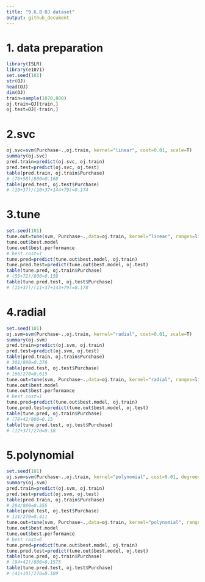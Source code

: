 ```yaml
---
title: "9.6.8 OJ dataset"
output: github_document
---
```


# 1. data preparation
```R
library(ISLR)
library(e1071)
set.seed(101)
str(OJ)
head(OJ)
dim(OJ)
train=sample(1070,800)
oj.train=OJ[train,]
oj.test=OJ[-train,]
```

# 2.svc
```R
oj.svc=svm(Purchase~.,oj.train, kernel="linear", cost=0.01, scale=T)
summary(oj.svc)
pred.train=predict(oj.svc, oj.train)
pred.test=predict(oj.svc, oj.test)
table(pred.train, oj.train$Purchase)
# (76+58)/800=0.168
table(pred.test, oj.test$Purchase)
# (10+37)/(10+37+144+79)=0.174
```

# 3.tune
```R
set.seed(101)
tune.out=tune(svm, Purchase~.,data=oj.train, kernel="linear", ranges=list(cost=seq(0.01:10)), scale=T)
tune.out$best.model
tune.out$best.performance
# best cost=1
tune.pred=predict(tune.out$best.model, oj.train)
tune.pred.test=predict(tune.out$best.model, oj.test)
table(tune.pred, oj.train$Purchase)
# (55+72)/800=0.159
table(tune.pred.test, oj.test$Purchase)
# (11+37)/(11+37+143+79)=0.178
```

# 4.radial
```R
set.seed(101)
oj.svm=svm(Purchase~.,oj.train, kernel="radial", cost=0.01, scale=T)
summary(oj.svm)
pred.train=predict(oj.svm, oj.train)
pred.test=predict(oj.svm, oj.test)
table(pred.train, oj.train$Purchase)
# 301/800=0.376
table(pred.test, oj.test$Purchase)
# 166/270=0.615
tune.out=tune(svm, Purchase~.,data=oj.train, kernel="radial", ranges=list(cost=seq(0.01:10)), scale=T)
tune.out$best.model
tune.out$best.performance
# best cost=1
tune.pred=predict(tune.out$best.model, oj.train)
tune.pred.test=predict(tune.out$best.model, oj.test)
table(tune.pred, oj.train$Purchase)
# (78+42/800=0.15
table(tune.pred.test, oj.test$Purchase)
# (12+37)/270=0.18
```

# 5.polynomial
```R
set.seed(101)
oj.svm=svm(Purchase~.,oj.train, kernel="polynomial", cost=0.01, degree=2, scale=T)
summary(oj.svm)
pred.train=predict(oj.svm, oj.train)
pred.test=predict(oj.svm, oj.test)
table(pred.train, oj.train$Purchase)
# 284/800=0.355
table(pred.test, oj.test$Purchase)
# 111/270=0.411
tune.out=tune(svm, Purchase~.,data=oj.train, kernel="polynomial", ranges=list(cost=seq(0.01:10)), degree=2, scale=T)
tune.out$best.model
tune.out$best.performance
# best cost=6
tune.pred=predict(tune.out$best.model, oj.train)
tune.pred.test=predict(tune.out$best.model, oj.test)
table(tune.pred, oj.train$Purchase)
# (84+42)/800=0.1575
table(tune.pred.test, oj.test$Purchase)
# (41+10)/270=0.189
```